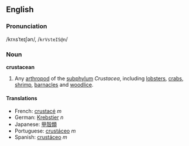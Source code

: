 ==English==
===Pronunciation===
/krʌsˈteɪʃən/, /<tt>krVsteIS@n</tt>/
===Noun===
'''crustacean'''

#Any [[arthropod]] of the [[subphylum]] ''Crustacea'', including [[lobster]]s, [[crab]]s, [[shrimp]], [[barnacle]]s and [[woodlouse|woodlice]].

====Translations====
*French: [[crustacé]] ''m''
*German: [[Krebstier]] ''n''
*Japanese: [[甲殻類]]
*Portuguese: [[crustáceo#Portuguese|crustáceo]] ''m''
*Spanish: [[crustáceo#Spanish|crustáceo]] ''m''
